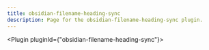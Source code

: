 ---
title: obsidian-filename-heading-sync
description: Page for the obsidian-filename-heading-sync plugin.
---


<Plugin pluginId={"obsidian-filename-heading-sync"}></Plugin>
